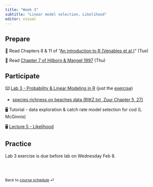 ```yaml
---
title: "Week 3"
subtitle: "Linear model selection, Likelihood"
editor: visual
---
```


## Prepare

📖 Read Chapters 8 & 11 of "[An introduction to R (Venables et al.)](http://cran.r-project.org/doc/manuals/R-intro.pdf)" (Tue)

📖 Read [Chapter 7 of Hilborn & Mangel 1997](../documents/Hilborn_Mangel_1997_Chapter7.pdf) (Thu)

## Participate

⌨️ [Lab 3 - Probability & Linear Modeling in R](../labs/lab-03.pdf) (just the [exercise](../labs/lab-exercise-03.pdf))

-   [species richness on beaches data (RIKZ.txt, Zuur Chapter 5, 27)](https://github.com/gavinfay/mar536-biolstats2-s23/tree/main/data/RIKZ.txt)

🖥️ Tutorial - data exploration & catch rate model selection for cod (L McGinnis)

🖥️ [Lecture 5 - Likelihood](../lectures/lec-05.pdf)

## Practice

Lab 3 exercise is due before lab on Wednesday Feb 8.

<br><br>

::: {style="font-size: 0.875em;"}
Back to [course schedule](/ "Course schedule") ⏎
:::
